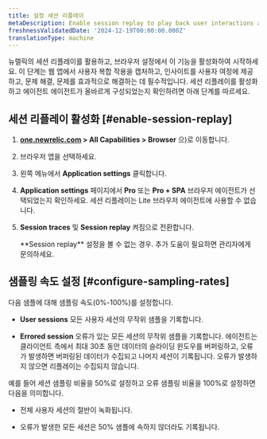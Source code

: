 ```yaml
---
title: 설정 세션 리플레이
metaDescription: Enable session replay to play back user interactions and improve page performance.
freshnessValidatedDate: '2024-12-19T00:00:00.000Z'
translationType: machine
---
```


뉴렐릭의 세션 리플레이를 활용하고, 브라우저 설정에서 이 기능을 활성화하여 시작하세요. 이 단계는 웹 앱에서 사용자 복합 작용을 캡처하고, 인사이트를 사용자 여정에 제공하고, 문제 해결, 문제를 효과적으로 해결하는 데 필수적입니다. 세션 리플레이를 활성화하고 에이전트 에이전트가 올바르게 구성되었는지 확인하려면 아래 단계를 따르세요.

## 세션 리플레이 활성화 [#enable-session-replay]

1. <DNT>**[one.newrelic.com](https://one.newrelic.com/all-capabilities) &gt; All Capabilities &gt; Browser**</DNT> 으)로 이동합니다.

2. 브라우저 앱을 선택하세요.

3. 왼쪽 메뉴에서 <DNT>**Application settings**</DNT> 클릭합니다.

4. <DNT>**Application settings**</DNT> 페이지에서 <DNT>**Pro**</DNT> 또는 <DNT>**Pro + SPA**</DNT> 브라우저 에이전트가 선택되었는지 확인하세요. 세션 리플레이는 Lite 브라우저 에이전트에 사용할 수 없습니다.

5. <DNT>**Session traces**</DNT> 및 <DNT>**Session replay**</DNT> 켜짐으로 전환합니다.

   <Callout variant="important">
     <DNT>**Session replay**</DNT> 설정을 볼 수 없는 경우. 추가 도움이 필요하면 관리자에게 문의하세요.
   </Callout>

## 샘플링 속도 설정 [#configure-sampling-rates]

다음 샘플에 대해 샘플링 속도(0%-100%)를 설정합니다.

* <DNT>**User sessions**</DNT> 모든 사용자 세션의 무작위 샘플을 기록합니다.

* <DNT>**Errored session**</DNT> 오류가 있는 모든 세션의 무작위 샘플을 기록합니다. 에이전트는 클라이언트 측에서 최대 30초 동안 데이터의 슬라이딩 윈도우를 버퍼링하고, 오류가 발생하면 버퍼링된 데이터가 수집되고 나머지 세션이 기록됩니다. 오류가 발생하지 않으면 리플레이는 수집되지 않습니다.

예를 들어 세션 샘플링 비율을 50%로 설정하고 오류 샘플링 비율을 100%로 설정하면 다음을 의미합니다.

* 전체 사용자 세션의 절반이 녹화됩니다.

* 오류가 발생한 모든 세션은 50% 샘플에 속하지 않더라도 기록됩니다.
